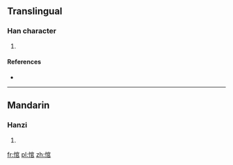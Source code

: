 ==Translingual==

===Han character===
{{Han char|rn=61|rad=心|as=08|sn=11|four=9307<sub>7</sub>|canj=心十口口 (PJRR)}}

# {{defn|Han|sort=心08}}

====References====
* {{Han ref|kx=0389.100|dkj=10735|dj=0722.150|hdz=42319.020|uh=60BA|ud=24762|bh=D556|bd=54614}}

----

==Mandarin==

===Hanzi===
{{cmn-hanzi|pin=[[guàn]] ([[guan4]])|wg=kuan<sup>4</sup>}}

# {{defn|lang=cmn|sort=心08}}

[[fr:悺]]
[[pl:悺]]
[[zh:悺]]